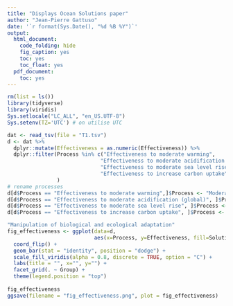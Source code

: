 ```yaml
---
title: "Displays Ocean Solutions paper"
author: "Jean-Pierre Gattuso"
date: '`r format(Sys.Date(), "%d %B %Y")`'
output:
  html_document:
    code_folding: hide
    fig_caption: yes
    toc: yes
    toc_float: yes
  pdf_document:
    toc: yes
---
```


```r
rm(list = ls())
library(tidyverse)
library(viridis)
Sys.setlocale("LC_ALL", "en_US.UTF-8")
Sys.setenv(TZ='UTC') # on utilise UTC
```

```r
dat <- read_tsv(file = "T1.tsv")
d <- dat %>%
  dplyr::mutate(Effectiveness = as.numeric(Effectiveness)) %>%
  dplyr::filter(Process %in% c("Effectiveness to moderate warming",
                              "Effectiveness to moderate acidification (global)",
                              "Effectiveness to moderate sea level rise",
                              "Effectiveness to increase carbon uptake")
                )
# rename processes
d[d$Process == "Effectiveness to moderate warming",]$Process <- "Moderate warming"
d[d$Process == "Effectiveness to moderate acidification (global)", ]$Process <- "Moderate acidification"
d[d$Process == "Effectiveness to moderate sea level rise", ]$Process <- "Moderate sea level rise"
d[d$Process == "Effectiveness to increase carbon uptake", ]$Process <- "Increase carbon uptake"

"Manipulation of biological and ecological adaptation"
fig_effectiveness <- ggplot(data=d,
                            aes(x=Process, y=Effectiveness, fill=Solution)) +
  coord_flip() +
  geom_bar(stat = "identity", position = "dodge") +
  scale_fill_viridis(alpha = 0.8, discrete = TRUE, option = "C") +
  labs(title = "", x="", y="") +
  facet_grid(. ~ Group) +
  theme(legend.position = "top")
  
fig_effectiveness
ggsave(filename = "fig_effectiveness.png", plot = fig_effectiveness)
```


